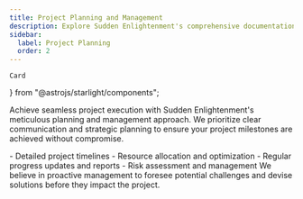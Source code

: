 ```yaml
---
title: Project Planning and Management
description: Explore Sudden Enlightenment's comprehensive documentation for an in-depth look at our premium tools and construction services.
sidebar:
  label: Project Planning
  order: 2
---
```


    Card
} from "@astrojs/starlight/components";

Achieve seamless project execution with Sudden Enlightenment's meticulous planning and management approach. We prioritize clear communication and strategic planning to ensure your project milestones are achieved without compromise.

<Card title="Our planning and management services include:" icon="seti:notebook">
    - Detailed project timelines
    - Resource allocation and optimization
    - Regular progress updates and reports
    - Risk assessment and management
</Card>
We believe in proactive management to foresee potential challenges and devise solutions before they impact the project.